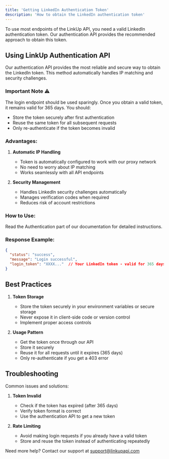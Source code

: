 ```yaml
---
title: 'Getting LinkedIn Authentication Token'
description: 'How to obtain the LinkedIn authentication token'
---
```


To use most endpoints of the LinkUp API, you need a valid LinkedIn authentication token. Our authentication API provides the recommended approach to obtain this token.

## Using LinkUp Authentication API

Our authentication API provides the most reliable and secure way to obtain the LinkedIn token. This method automatically handles IP matching and security challenges.

### Important Note ⚠️

The login endpoint should be used sparingly. Once you obtain a valid  token, it remains valid for 365 days. You should:
- Store the token securely after first authentication
- Reuse the same token for all subsequent requests
- Only re-authenticate if the token becomes invalid

### Advantages:

1. **Automatic IP Handling**
   - Token is automatically configured to work with our proxy network
   - No need to worry about IP matching
   - Works seamlessly with all API endpoints

2. **Security Management**
   - Handles LinkedIn security challenges automatically
   - Manages verification codes when required
   - Reduces risk of account restrictions

### How to Use:

Read the Authentication part of our documentation for detailed instructions.

### Response Example:

```json
{
  "status": "success",
  "message": "Login successful",
  "login_token": "XXXX..."  // Your LinkedIn token - valid for 365 days
}
```

## Best Practices

1. **Token Storage**
   - Store the token securely in your environment variables or secure storage
   - Never expose it in client-side code or version control
   - Implement proper access controls

2. **Usage Pattern**
   - Get the token once through our API
   - Store it securely
   - Reuse it for all requests until it expires (365 days)
   - Only re-authenticate if you get a 403 error

## Troubleshooting

Common issues and solutions:

1. **Token Invalid**
   - Check if the token has expired (after 365 days)
   - Verify token format is correct
   - Use the authentication API to get a new token

2. **Rate Limiting**
   - Avoid making login requests if you already have a valid token
   - Store and reuse the token instead of authenticating repeatedly

Need more help? Contact our support at support@linkupapi.com